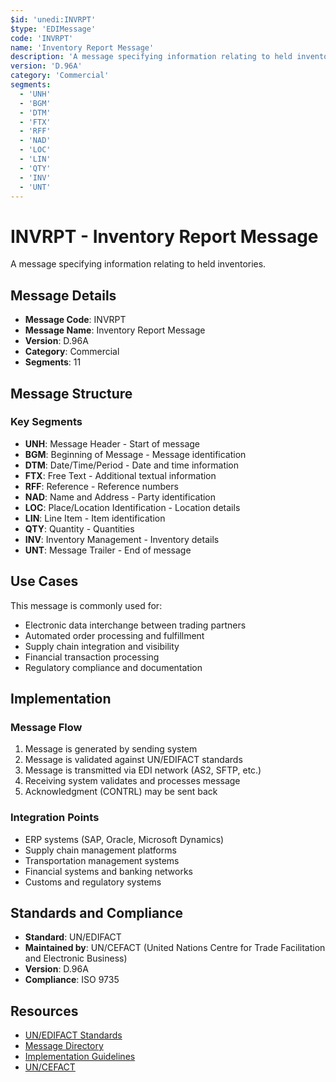 ```yaml
---
$id: 'unedi:INVRPT'
$type: 'EDIMessage'
code: 'INVRPT'
name: 'Inventory Report Message'
description: 'A message specifying information relating to held inventories.'
version: 'D.96A'
category: 'Commercial'
segments:
  - 'UNH'
  - 'BGM'
  - 'DTM'
  - 'FTX'
  - 'RFF'
  - 'NAD'
  - 'LOC'
  - 'LIN'
  - 'QTY'
  - 'INV'
  - 'UNT'
---
```


# INVRPT - Inventory Report Message

A message specifying information relating to held inventories.

## Message Details

- **Message Code**: INVRPT
- **Message Name**: Inventory Report Message
- **Version**: D.96A
- **Category**: Commercial
- **Segments**: 11

## Message Structure

### Key Segments

- **UNH**: Message Header - Start of message
- **BGM**: Beginning of Message - Message identification
- **DTM**: Date/Time/Period - Date and time information
- **FTX**: Free Text - Additional textual information
- **RFF**: Reference - Reference numbers
- **NAD**: Name and Address - Party identification
- **LOC**: Place/Location Identification - Location details
- **LIN**: Line Item - Item identification
- **QTY**: Quantity - Quantities
- **INV**: Inventory Management - Inventory details
- **UNT**: Message Trailer - End of message

## Use Cases

This message is commonly used for:

- Electronic data interchange between trading partners
- Automated order processing and fulfillment
- Supply chain integration and visibility
- Financial transaction processing
- Regulatory compliance and documentation

## Implementation

### Message Flow

1. Message is generated by sending system
2. Message is validated against UN/EDIFACT standards
3. Message is transmitted via EDI network (AS2, SFTP, etc.)
4. Receiving system validates and processes message
5. Acknowledgment (CONTRL) may be sent back

### Integration Points

- ERP systems (SAP, Oracle, Microsoft Dynamics)
- Supply chain management platforms
- Transportation management systems
- Financial systems and banking networks
- Customs and regulatory systems

## Standards and Compliance

- **Standard**: UN/EDIFACT
- **Maintained by**: UN/CEFACT (United Nations Centre for Trade Facilitation and Electronic Business)
- **Version**: D.96A
- **Compliance**: ISO 9735

## Resources

- [UN/EDIFACT Standards](https://unece.org/trade/uncefact/introducing-unedifact)
- [Message Directory](https://unece.org/trade/uncefact/unedifact-directories)
- [Implementation Guidelines](https://unece.org/trade/uncefact/implementation)
- [UN/CEFACT](https://unece.org/trade/uncefact)

